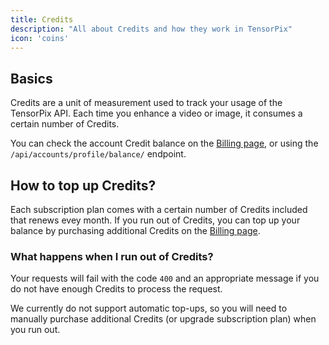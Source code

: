 ```yaml
---
title: Credits
description: "All about Credits and how they work in TensorPix"
icon: 'coins'
---
```


## Basics

Credits are a unit of measurement used to track your usage of the TensorPix API. Each time you enhance a video or image, it consumes a certain number of Credits.

You can check the account Credit balance on the [Billing page](https://app.tensorpix.ai/billing), or using the `/api/accounts/profile/balance/` endpoint.

## How to top up Credits?

Each subscription plan comes with a certain number of Credits included that renews evey month. If you run out of Credits, you can top up your balance by purchasing additional Credits on the [Billing page](https://app.tensorpix.ai/billing).


### What happens when I run out of Credits?

Your requests will fail with the code `400` and an appropriate message if you do not have enough Credits to process the request.

<Warning> We currently do not support automatic top-ups, so you will need to manually purchase additional Credits (or upgrade subscription plan) when you run out.</Warning>